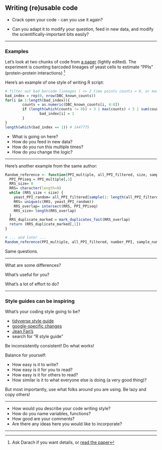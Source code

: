 
## Writing (re)usable code

- Crack open your code - can you use it again?

- Can you adapt it to modify your question, feed in new data,
and modify the scientifically-important bits easily?

---

### Examples

Let's look at two chunks of code from 
[a paper](https://github.com/sashaflevy/PPiSeq) (lightly edited).
The experiment is counting barcoded lineages of yeast cells to estimate
"PPIs" (protein-protein interactions)
^[Ask Darach if you want details, or [read the paper](doi.org/10.7554/eLife.62365)]

Here's an example of one style of writing R script:

```r
# filter out bad barcode lineages ( <= 2 time points counts > 0, or maximum of each time point <= 5 or total counts of a lineage < 10)
bad_index = rep(0, nrow(DBC_known_counts))
for(i in 1:length(bad_index)){
        counts = as.numeric(DBC_known_counts[i, 4:8])
        if (length(which(counts != 0)) < 3 | max(counts) < 5 | sum(counts) < 10){
                bad_index[i] = 1
        }
}
length(which(bad_index == 1)) # 1447775
```

<!-- exercise -->

- What is going on here?
- How do you feed in new data?
- How do you run this multiple times?
- How do you change the logic?

---

Here's another example from the same author:

```r
Random_reference <- function(PPI_multiple, all_PPI_filtered, size, sampling_number){
  PPI_PPiseq = PPI_multiple[,1]
  RRS_size= 0
  RRS= character(length=0)
  while (RRS_size < size) {
    yeast_PPI_random= all_PPI_filtered[sample(1: length(all_PPI_filtered), sampling_number, replace=F)]
    RRS= unique(c(RRS, yeast_PPI_random))
    RRS_overlap= intersect(RRS, PPI_PPiseq)
    RRS_size= length(RRS_overlap)
  } 
  RRS_duplicate_marked = mark_duplicates_fast(RRS_overlap)
  return (RRS_duplicate_marked[,1])
}

# ... and later ...
Random_reference(PPI_multiple, all_PPI_filtered, number_PPI, sample_number)
```

<!-- exercise -->

Same questions.

---

What are some differences?

What's useful for you?

What's a lot of effort to do?

---

### Style guides can be inspiring

What's your coding style going to be?

- [tidyverse style guide](https://style.tidyverse.org/)
- [google-specific changes](https://google.github.io/styleguide/Rguide.html)
- [Jean Fan's](https://jef.works/R-style-guide/)
- search for "R style guide"

Be inconsistently consistent! Do what works!

Balance for yourself:

- How easy is it to write?
- How easy is it for you to read?
- How easy is it for others to read?
- How similar is it to what everyone else is doing (a very good thing)?

But most importantly, use what folks around you are using.
Be lazy and copy others!

---

<!-- exercise -->

- How would you describe your code writing style?
- How do you name variables, functions?
- How good are your comments?
- Are there any ideas here you would like to incorporate?

---
